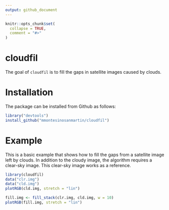 ```yaml
---
output: github_document
---
```


<!-- README.md is generated from README.Rmd. Please edit that file -->

```r
knitr::opts_chunk$set(
  collapse = TRUE,
  comment = "#>"
)
```

# cloudfil

<!-- badges: start -->
<!-- badges: end -->

The goal of `cloudfil` is to fill the gaps in satellite images caused by clouds.

# Installation

The package can be installed from Github as follows:

```r
library("devtools")
install_github("mmontesinosanmartin/cloudfil")
```

# Example

This is a basic example that shows how to fill the gaps from a satellite image left by clouds. In addition to the cloudy image, the algorithm requires a clear-sky image. This clear-sky image works as a reference.

```r
library(cloudfil)
data("clr.img")
data("cld.img")
plotRGB(cld.img, stretch = "lin")
```


```r
fill.img <- fill_stack(clr.img, cld.img, w = 10)
plotRGB(fill.img, stretch = "lin")
```

